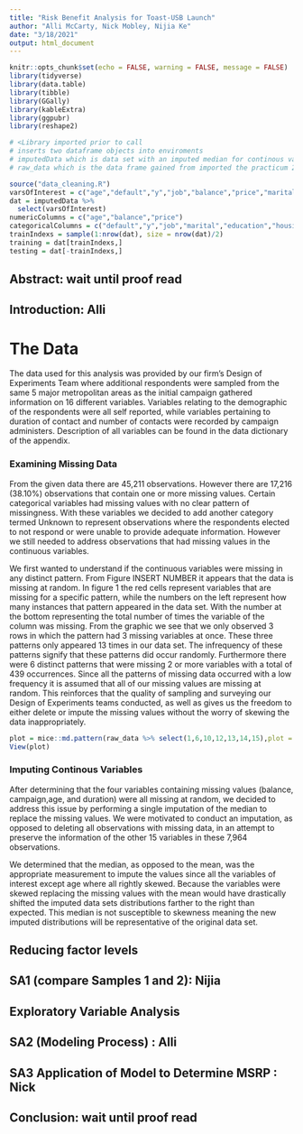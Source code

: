 ```yaml
---
title: "Risk Benefit Analysis for Toast-USB Launch"
author: "Alli McCarty, Nick Mobley, Nijia Ke"
date: "3/18/2021"
output: html_document
---
```


```r
knitr::opts_chunk$set(echo = FALSE, warning = FALSE, message = FALSE)
library(tidyverse)
library(data.table)
library(tibble)
library(GGally)
library(kableExtra)
library(ggpubr)
library(reshape2)

# <Library imported prior to call
# inserts two dataframe objects into enviroments
# imputedData which is data set with an imputed median for continous variables
# raw_data which is the data frame gained from imported the practicum 2 materials

source("data_cleaning.R")
varsOfInterest = c("age","default","y","job","balance","price","marital","housing","education","loan","log_balance")
dat = imputedData %>% 
  select(varsOfInterest)
numericColumns = c("age","balance","price")
categoricalColumns = c("default","y","job","marital","education","housing","loan")
trainIndexs = sample(1:nrow(dat), size = nrow(dat)/2)
training = dat[trainIndexs,]
testing = dat[-trainIndexs,]
```

## Abstract: wait until proof read

## Introduction: Alli

# The Data

The data used for this analysis was provided by our firm's Design of Experiments Team where additional respondents were sampled from the same 5 major metropolitan areas as the initial campaign gathered information on 16 different variables. Variables relating to the demographic of the respondents were all self reported, while variables pertaining to duration of contact and number of contacts were recorded by campaign administers. Description of all variables can be found in the data dictionary of the appendix.

### Examining Missing Data

From the given data there are 45,211 observations. However there are 17,216 (38.10%) observations that contain one or more missing values. Certain categorical variables
had missing values with no clear pattern of missingness. With these variables we decided to add another category termed Unknown to represent observations
where the respondents elected to not respond or were unable to provide adequate information. However we still needed to address observations that had missing values in the continuous variables.

We first wanted to understand if the continuous variables were missing in any distinct pattern. From Figure INSERT NUMBER it appears that the data is missing at random. In figure 1 the red cells represent variables that are missing for a specific pattern, while the numbers on the left represent how many instances that pattern appeared in the data set. With the number at the bottom representing the total number of times the variable of the column was missing. From the graphic we see that we only observed 3 rows in which the pattern had 3 missing variables at once. These three patterns only appeared 13 times in our data set. The infrequency of these patterns signify that these patterns did occur randomly. Furthermore there were 6 distinct patterns that were missing 2 or more variables with a total of 439 occurrences. Since all the patterns of missing data occurred with a low frequency it is assumed that all of our missing values are missing at random. This reinforces that the quality of sampling and surveying our Design of Experiments teams conducted, as well as gives us the freedom to either delete or impute the missing values without the worry of skewing the data inappropriately.

```r
plot = mice::md.pattern(raw_data %>% select(1,6,10,12,13,14,15),plot = TRUE,rotate.names = TRUE)
View(plot)
```

### Imputing Continous Variables

After determining that the four variables containing missing values (balance, campaign,age, and duration) were all missing at random, we decided to address this issue by performing a single imputation of the median to replace the missing values.
We were motivated to conduct an imputation, as opposed to deleting all observations with missing data, in an attempt to preserve the information of the other 15 variables in these 7,964 observations.

We determined that the median, as opposed to the mean, was the appropriate measurement to impute the values since all the variables of interest except age where all rightly skewed. Because the variables were skewed replacing the missing values with the mean would have drastically shifted the imputed data sets distributions farther to the right than expected. This median is not susceptible to skewness meaning the new imputed distributions will be representative of the original data set.

## Reducing factor levels


## SA1 (compare Samples 1 and 2): Nijia 

## Exploratory Variable Analysis

## SA2 (Modeling Process) : Alli

## SA3 Application of Model to Determine MSRP : Nick

## Conclusion: wait until proof read


